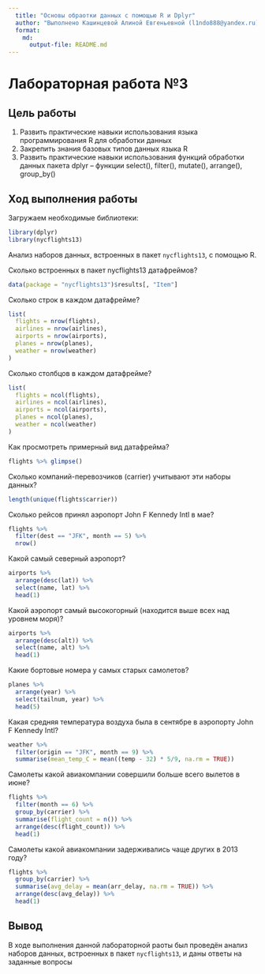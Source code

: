 ```yaml
---
  title: "Основы обраотки данных с помощью R и Dplyr"
  author: "Выполнено Кашинцевой Алиной Евгеньевной (l1ndo888@yandex.ru)"
  format: 
    md: 
      output-file: README.md
---
```


# Лабораторная работа №3

## Цель работы 

1. Развить практические навыки использования языка программирования R для
 обработки данных
2. Закрепить знания базовых типов данных языка R
3. Развить практические навыки использования функций обработки данных пакета
 dplyr – функции select(), filter(), mutate(), arrange(), group_by()

## Ход выполнения работы

Загружаем необходимые библиотеки:

  ```r
  library(dplyr)
  library(nycflights13)
  ```

Анализ наборов данных, встроенных в пакет `nycflights13`, с помощью R.

Сколько встроенных в пакет nycflights13 датафреймов?

  ```r
  data(package = "nycflights13")$results[, "Item"]
  ```

Сколько строк в каждом датафрейме?

  ```r
  list(
    flights = nrow(flights),
    airlines = nrow(airlines),
    airports = nrow(airports),
    planes = nrow(planes),
    weather = nrow(weather)
  )
  ```

Сколько столбцов в каждом датафрейме?

  ```r
  list(
    flights = ncol(flights),
    airlines = ncol(airlines),
    airports = ncol(airports),
    planes = ncol(planes),
    weather = ncol(weather)
  )
  ```

Как просмотреть примерный вид датафрейма?

  ```r
  flights %>% glimpse()
  ```

Сколько компаний-перевозчиков (carrier) учитывают эти наборы данных?

  ```r
  length(unique(flights$carrier))
  ```

Сколько рейсов принял аэропорт John F Kennedy Intl в мае?

  ```r
  flights %>%
    filter(dest == "JFK", month == 5) %>%
    nrow()
  ```

Какой самый северный аэропорт?

  ```r
  airports %>%
    arrange(desc(lat)) %>%
    select(name, lat) %>%
    head(1)
  ```

Какой аэропорт самый высокогорный (находится выше всех над уровнем моря)?

  ```r
  airports %>%
    arrange(desc(alt)) %>%
    select(name, alt) %>%
    head(1)
  ```

Какие бортовые номера у самых старых самолетов?

  ```r
  planes %>%
    arrange(year) %>%
    select(tailnum, year) %>%
    head(5)
  ```

Какая средняя температура воздуха была в сентябре в аэропорту John F Kennedy Intl?

  ```r
  weather %>%
    filter(origin == "JFK", month == 9) %>%
    summarise(mean_temp_C = mean((temp - 32) * 5/9, na.rm = TRUE))
  ```

Самолеты какой авиакомпании совершили больше всего вылетов в июне?

  ```r
  flights %>%
    filter(month == 6) %>%
    group_by(carrier) %>%
    summarise(flight_count = n()) %>%
    arrange(desc(flight_count)) %>%
    head(1)
  ```

Самолеты какой авиакомпании задерживались чаще других в 2013 году?

  ```r
  flights %>%
    group_by(carrier) %>%
    summarise(avg_delay = mean(arr_delay, na.rm = TRUE)) %>%
    arrange(desc(avg_delay)) %>%
    head(1)
  ```

## Вывод

В ходе выполнения данной лабораторной раоты был проведён анализ наборов данных, встроенных в пакет `nycflights13`, и даны ответы на заданные вопросы